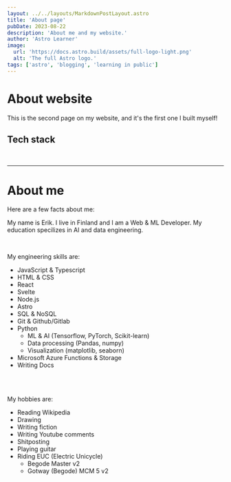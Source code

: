 ```yaml
---
layout: ../../layouts/MarkdownPostLayout.astro
title: 'About page'
pubDate: 2023-08-22
description: 'About me and my website.'
author: 'Astro Learner'
image:
  url: 'https://docs.astro.build/assets/full-logo-light.png'
  alt: 'The full Astro logo.'
tags: ['astro', 'blogging', 'learning in public']
---
```


# About website

This is the second page on my website, and it's the first one I built myself!

## Tech stack

<a data-theme="dark" data-layers="1,2,3,4" data-stack-embed="true" href="https://embed.stackshare.io/stacks/embed/1cb95f866c35adfce069b852c8c3d1"></a><script async src="https://cdn1.stackshare.io/javascripts/client-code.js" charset="utf-8"></script>

<br/>

---

# About me

Here are a few facts about me:

My name is Erik.
I live in Finland and I am a Web & ML Developer. My education specilizes in AI and data engineering.

<br/>

My engineering skills are:
- JavaScript & Typescript
- HTML & CSS
- React
- Svelte
- Node.js
- Astro
- SQL & NoSQL
- Git & Github/Gitlab
- Python
  - ML & AI (Tensorflow, PyTorch, Scikit-learn)
  - Data processing (Pandas, numpy)
  - Visualization (matplotlib, seaborn)
- Microsoft Azure Functions & Storage
- Writing Docs

<br/><br/>

My hobbies are: 
- Reading Wikipedia
- Drawing
- Writing fiction
- Writing Youtube comments
- Shitposting
- Playing guitar
- Riding EUC (Electric Unicycle)
  - Begode Master v2
  - Gotway (Begode) MCM 5 v2
